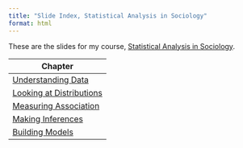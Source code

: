 ```yaml
---
title: "Slide Index, Statistical Analysis in Sociology"
format: html
---
```


These are the slides for my course, [Statistical Analysis in Sociology](https://stat-analysis.netlify.app).

| Chapter                |
|------------------------|
| [Understanding Data](slides_understanding_data.html)     |
| [Looking at Distributions](slides_looking_distributions.html) |
| [Measuring Association](slides_measuring_association.html)   |
| [Making Inferences](slides_making_inferences.html)      |
| [Building Models](slides_building_models.html)       |
